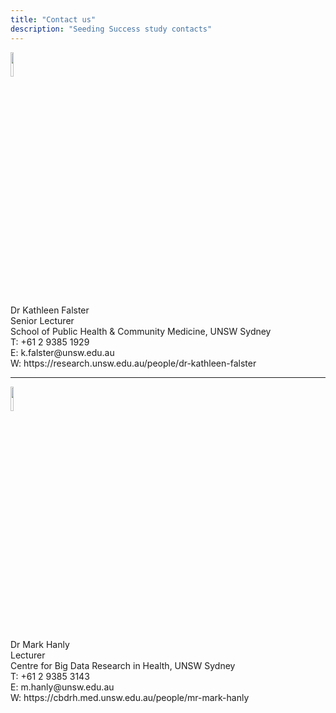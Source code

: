 ```yaml
---
title: "Contact us"
description: "Seeding Success study contacts"
---
```


![](images/kfalster.jpg){width=10%}

Dr Kathleen Falster \
Senior Lecturer
 \
School of Public Health & Community Medicine, UNSW Sydney \
T: +61 2 9385 1929 \
E: k.falster@unsw.edu.au \
W: https://research.unsw.edu.au/people/dr-kathleen-falster  

***

![](images/mhanly.jpg){width=10%}

Dr Mark Hanly \
Lecturer
 \
Centre for Big Data Research in Health, UNSW Sydney \
T: +61 2 9385 3143 \
E: m.hanly@unsw.edu.au \
W: https://cbdrh.med.unsw.edu.au/people/mr-mark-hanly

